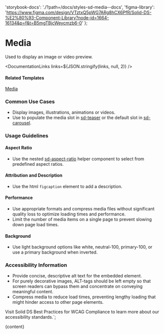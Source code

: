 

  'storybook-docs': './?path=/docs/styles-sd-media--docs',
  'figma-library':
    'https://www.figma.com/design/VTztxQ5pWG7ARg8hCX6PfR/Solid-DS-%E2%80%93-Component-Library?node-id=1664-16134&p=f&t=B5mgTBjcWeycmzb6-0'
};

# Media

Used to display an image or video preview.

<DefaultStory />

<DocumentationLinks links=${JSON.stringify(links, null, 2)} />

#### Related Templates

[Media](./?path=/docs/templates-media--docs)

### Common Use Cases

- Display images, illustrations, animations or videos.
- Use to populate the media slot in [sd-teaser](./?path=/docs/components-sd-teaser--docs) or the default slot in [sd-carousel](./?path=/docs/components-sd-carousel--docs).

### Usage Guidelines

#### Aspect Ratio

- Use the nested [sd-aspect-ratio](https://www.figma.com/design/YDktJcseQIIQbsuCpoKS4V/Component-Docs?node-id=3646-41470&t=cm2c2fYXSZANLiBp-0) helper component to select from predefined aspect ratios.

#### Attribution and Description

- Use the html <code>figcaption</code> element to add a description.

#### Performance

- Use appropriate formats and compress media files without significant quality loss to optimize loading times and performance.
- Limit the number of media items on a single page to prevent slowing down page load times.

#### Background

- Use light background options like white, neutral-100, primary-100, or use a primary background when inverted.

### Accessibility Information

- Provide concise, descriptive alt text for the embedded element.
- For purely decorative images, ALT-tags should be left empty so that screen readers can bypass them and concentrate on conveying meaningful content.
- Compress media to reduce load times, preventing lengthy loading that might hinder access to other page elements.

Visit <sd-link href="https://www.figma.com/design/VTztxQ5pWG7ARg8hCX6PfR/Solid-DS-%E2%80%93-Component-Library?node-id=38262-58412&t=1qhfYXrbNhSCYCzZ-4" target="_blank">Solid DS Best Practices for WCAG Compliance</sd-link> to learn more about our accessibility standards.`;

<Meta title="Styles/sd-media/Overview" />

<OverviewFormatter story={SdMediaStories.Default}>{content}</OverviewFormatter>
